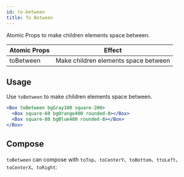 ```yaml
---
id: to-between
title: To Between
---
```



Atomic Props to make children elements space between.

| Atomic Props | Effect                               |
| ------------ | ------------------------------------ |
| toBetween    | Make children elements space between |

## Usage

Use `toBetween` to make children elements space between.

```jsx live
<Box toBetween bgGray100 square-200>
  <Box square-60 bgOrange400 rounded-8></Box>
  <Box square-80 bgBlue400 rounded-8></Box>
</Box>
```

## Compose

`toBetween` can compose with `toTop`、`toCenterY`、`toBottom`、`ttoLeft`、`toCenterX`、`toRight`:

<Layout9 />
